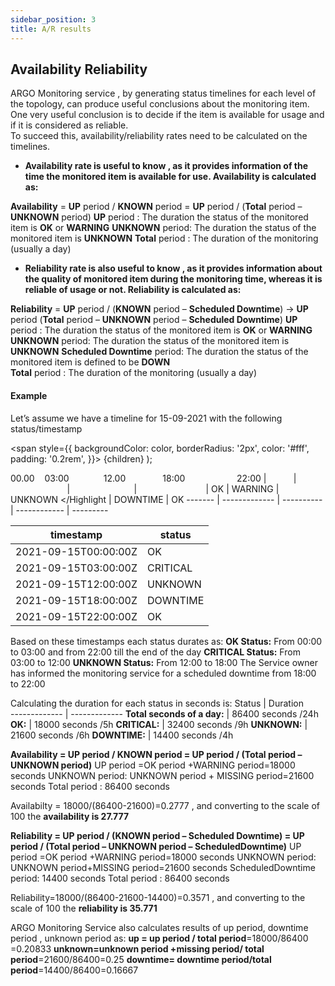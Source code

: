 ```yaml
---
sidebar_position: 3
title: A/R results 
---
```

## Availability Reliability 
ARGO Monitoring service , by  generating status timelines for each level of the topology,  can produce useful conclusions about the monitoring item. One very useful conclusion is to decide if the item is available for usage and if it is considered as reliable.   
To succeed this,  availability/reliability rates need to be calculated on the timelines. 


* __Availability rate is useful to know , as it provides information of the time the monitored item is available for use. Availability is calculated as:__

 **Availability** = **UP** period / **KNOWN** period = **UP** period / (**Total** period – **UNKNOWN** period)
**UP** period : The duration  the status of the monitored item is **OK** or **WARNING**
**UNKNOWN** period: The duration  the status of the monitored item is **UNKNOWN**
             **Total** period : The duration  of the monitoring (usually a day)

* __Reliability rate is also useful to know , as it provides information about the quality of monitored item during the monitoring time, whereas it is reliable of usage or not. Reliability is calculated as:__
 
**Reliability** = **UP** period / (**KNOWN** period – **Scheduled Downtime**) →  **UP** period (**Total** period – **UNKNOWN** period – **Scheduled Downtime**)
**UP** period : The duration  the status of the monitored item is **OK** or **WARNING**
**UNKNOWN** period: The duration the status of the monitored item is **UNKNOWN**
**Scheduled Downtime** period: The duration  the status of the monitored item is defined to be **DOWN**                      
**Total** period : The duration of the monitoring (usually a day)



#### Example

Let’s assume we have a timeline for 15-09-2021 with the following status/timestamp

  <span
    style={{
      backgroundColor: color,
      borderRadius: '2px',
      color: '#fff',
      padding: '0.2rem',
    }}>
    {children}
  </span>
);


00.00 &nbsp;&nbsp;    03:00     &nbsp;&nbsp;&nbsp;&nbsp;&nbsp;&nbsp;&nbsp;&nbsp;&nbsp;&nbsp;&nbsp;&nbsp;       12.00 &nbsp;&nbsp;&nbsp;&nbsp;&nbsp;&nbsp;&nbsp;&nbsp;&nbsp;&nbsp;&nbsp;&nbsp;&nbsp;&nbsp;18:00 &nbsp;&nbsp;&nbsp;&nbsp;&nbsp;&nbsp;&nbsp;&nbsp;&nbsp;&nbsp;&nbsp;&nbsp;&nbsp;&nbsp;&nbsp;&nbsp;&nbsp;&nbsp;&nbsp;&nbsp;22:00
|&nbsp;&nbsp;&nbsp;&nbsp; &nbsp;&nbsp;&nbsp;&nbsp;&nbsp;&nbsp;|&nbsp;&nbsp;&nbsp;&nbsp;&nbsp;&nbsp;&nbsp;&nbsp;&nbsp;&nbsp;&nbsp;&nbsp;&nbsp;&nbsp;&nbsp;&nbsp;&nbsp;&nbsp;&nbsp;&nbsp;&nbsp;&nbsp;&nbsp;| &nbsp;&nbsp;&nbsp;&nbsp;&nbsp;&nbsp;&nbsp;&nbsp;&nbsp;&nbsp;&nbsp;&nbsp;&nbsp;&nbsp;&nbsp;&nbsp;&nbsp;&nbsp;&nbsp;&nbsp;&nbsp;&nbsp;&nbsp;&nbsp;&nbsp;| &nbsp;&nbsp;&nbsp;&nbsp;&nbsp;&nbsp;&nbsp;&nbsp;&nbsp;&nbsp;&nbsp;&nbsp;&nbsp;&nbsp;&nbsp;&nbsp;&nbsp;&nbsp;&nbsp;&nbsp;&nbsp;&nbsp;&nbsp;&nbsp;&nbsp;&nbsp;&nbsp;|
<Highlight color="#25c2a0">OK</Highlight>     | <Highlight color="#c24f25">   WARNING </Highlight> | <Highlight color="##25a8c2">  UNKNOWN </Highlight | <Highlight color="##7b25c2">  DOWNTIME </Hightlight> | <Highlight color="#25c2a0">      OK </Hightlight> 
------- | ------------- | ---------- | ------------ |  ---------


timestamp  | status
------------- | -------------
2021-09-15T00:00:00Z  | OK
2021-09-15T03:00:00Z  | CRITICAL
2021-09-15T12:00:00Z  | UNKNOWN
2021-09-15T18:00:00Z | DOWNTIME
2021-09-15T22:00:00Z  | OK

Based on these timestamps each status durates as: 
**OK Status:**         From 00:00 to 03:00 and from 22:00 till the end of the day
**CRITICAL  Status:**  From 03:00 to 12:00
**UNKNOWN  Status:**   From 12:00 to 18:00
The Service owner has informed the monitoring service for a scheduled downtime from 18:00 to 22:00 


Calculating the duration for each status in seconds is: 
Status      | Duration      
------------- | -------------
**Total seconds of a day:** | 86400 seconds /24h
**OK:** | 18000 seconds /5h
**CRITICAL:** | 32400 seconds /9h 
**UNKNOWN:** | 21600 seconds /6h
**DOWNTIME:** | 14400 seconds /4h

**Availability = UP period / KNOWN period = UP period / (Total period – UNKNOWN period)**
UP period =OK period +WARNING period=18000 seconds 
UNKNOWN period: UNKNOWN period + MISSING period=21600 seconds
Total period : 86400  seconds

Availabilty = 18000/(86400-21600)=0.2777 , and converting to the scale of 100 the **availability is 27.777** 

**Reliability = UP period / (KNOWN period – Scheduled Downtime) = UP period / (Total     period – UNKNOWN period – ScheduledDowntime)**
UP period =OK period +WARNING period=18000 seconds 
UNKNOWN period: UNKNOWN period+MISSING period=21600 seconds
ScheduledDowntime period: 14400 seconds
Total period : 86400 seconds

Reliability=18000/(86400-21600-14400)=0.3571 , and converting to the scale of 100 the **reliability is 35.771**

ARGO Monitoring Service also calculates results of up period, downtime period , unknown period as:
 **up = up period / total period**=18000/86400 =0.20833
 **unknown=unknown period +missing period/  total period**=21600/86400=0.25
 **downtime= downtime period/total period**=14400/86400=0.16667





